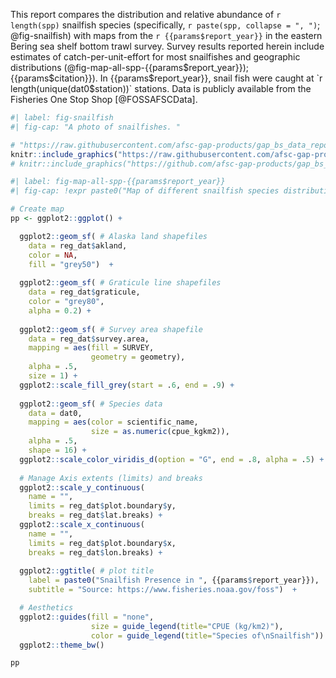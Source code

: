 
<!-- This child doc will, unless otherwise specified, -->
<!-- inherit all of the formatting of the parent qmd -->

<!-- Note that the double curly brackets {{ }} can be used to inherit content from the global environment -->

This report compares the distribution and relative abundance of `r length(spp)` snailfish species (specifically, `r paste(spp, collapse = ", ")`; @fig-snailfish) with maps from the `r {{params$report_year}}` in the eastern Bering sea shelf bottom trawl survey. Survey results reported herein include estimates of catch-per-unit-effort for most snailfishes and geographic distributions (@fig-map-all-spp-{{params$report_year}}); {{params$citation}}). In {{params$report_year}}, snail fish were caught at `r length(unique(dat0$station))` stations. Data is publicly available from the Fisheries One Stop Shop [@FOSSAFSCData]. 

```r
#| label: fig-snailfish
#| fig-cap: "A photo of snailfishes. "

# "https://raw.githubusercontent.com/afsc-gap-products/gap_bs_data_report/main/img/snailfishes-crop.png"
knitr::include_graphics("https://raw.githubusercontent.com/afsc-gap-products/gap_bs_data_report/refs/heads/main/img/snailfishes-crop.png")
# knitr::include_graphics("https://github.com/afsc-gap-products/gap_bs_data_report/blob/main/img/snailfishes-crop.png?raw=true")
```

<!-- !expr allows you to use an expression in the captions -->

```r
#| label: fig-map-all-spp-{{params$report_year}}
#| fig-cap: !expr paste0("Map of different snailfish species distributions in ", {{params$report_year}}, ". ")

# Create map
pp <- ggplot2::ggplot() +

  ggplot2::geom_sf( # Alaska land shapefiles
    data = reg_dat$akland,
    color = NA,
    fill = "grey50")  +
  
  ggplot2::geom_sf( # Graticule line shapefiles
    data = reg_dat$graticule,
    color = "grey80",
    alpha = 0.2) +
  
  ggplot2::geom_sf( # Survey area shapefile
    data = reg_dat$survey.area,
    mapping = aes(fill = SURVEY,
                  geometry = geometry),
    alpha = .5, 
    size = 1) + 
  ggplot2::scale_fill_grey(start = .6, end = .9) +
  
  ggplot2::geom_sf( # Species data
    data = dat0, 
    mapping = aes(color = scientific_name, 
                  size = as.numeric(cpue_kgkm2)), 
    alpha = .5, 
    shape = 16) + 
  ggplot2::scale_color_viridis_d(option = "G", end = .8, alpha = .5) +
  
  # Manage Axis extents (limits) and breaks
  ggplot2::scale_y_continuous(
    name = "",
    limits = reg_dat$plot.boundary$y, 
    breaks = reg_dat$lat.breaks) +
  ggplot2::scale_x_continuous(
    name = "",
    limits = reg_dat$plot.boundary$x, 
    breaks = reg_dat$lon.breaks) + 
  
  ggplot2::ggtitle( # plot title
    label = paste0("Snailfish Presence in ", {{params$report_year}}), 
    subtitle = "Source: https://www.fisheries.noaa.gov/foss")  +

  # Aesthetics
  ggplot2::guides(fill = "none", 
                  size = guide_legend(title="CPUE (kg/km2)"), 
                  color = guide_legend(title="Species of\nSnailfish")) +
  ggplot2::theme_bw()

pp
```

